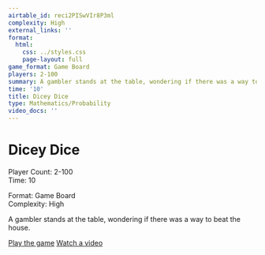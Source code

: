 ```yaml
---
airtable_id: reci2PISwVIr8P3ml
complexity: High
external_links: ''
format:
  html:
    css: ../styles.css
    page-layout: full
game_format: Game Board
players: 2-100
summary: A gambler stands at the table, wondering if there was a way to beat the house.
time: '10'
title: Dicey Dice
type: Mathematics/Probability
video_docs: ''
---
```


# Dicey Dice

:::{.game-info-box}
:::{.game-stats}
:::{.left-stats}
Player Count: 2-100  
Time: 10
:::
:::{.right-stats}
Format: Game Board  
Complexity: High
:::
:::
:::

A gambler stands at the table, wondering if there was a way to beat the house.

:::{.game-actions}
<a href="#" class="btn btn-play"><i class="fa fa-gamepad"></i> Play the game</a>
<a href="#" class="btn btn-watch"><i class="fa fa-video"></i> Watch a video</a>
:::